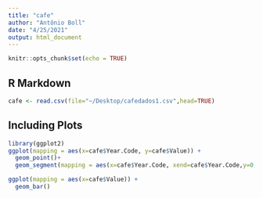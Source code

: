 ```yaml
---
title: "cafe"
author: "Antônio Boll"
date: "4/25/2021"
output: html_document
---
```


```r
knitr::opts_chunk$set(echo = TRUE)
```

## R Markdown



```r
cafe <- read.csv(file="~/Desktop/cafedados1.csv",head=TRUE)

```

## Including Plots


```r
library(ggplot2)
ggplot(mapping = aes(x=cafe$Year.Code, y=cafe$Value)) +
  geom_point()+
  geom_segment(mapping = aes(x=cafe$Year.Code, xend=cafe$Year.Code,y=0,yend=cafe$Value))

```

```r
ggplot(mapping = aes(x=cafe$Value)) +
  geom_bar() 
```
